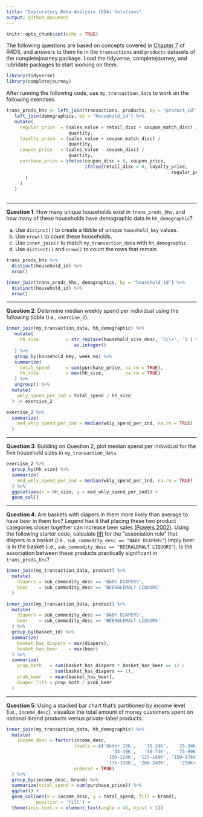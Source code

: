 ```yaml
---
title: "Exploratory Data Analysis (EDA) Solutions"
output: github_document
---
```


```r
knitr::opts_chunk$set(echo = TRUE)
```

The following questions are based on concepts covered in [Chapter 7][chapter 7]
of R4DS, and answers to them lie in the `transactions` and `products` datasets
of the completejourney package. Load the tidyverse, completejourney, and
lubridate packages to start working on them.

```r
library(tidyverse)
library(completejourney)
```

After running the following code, use `my_transaction_data` to work on the
following exercises.

```r
trans_prods_hhs <- left_join(transactions, products, by = "product_id") %>% 
   left_join(demographics, by = "household_id") %>%
   mutate(
     regular_price  = (sales_value + retail_disc + coupon_match_disc) /
                       quantity,
     loyalty_price  = (sales_value + coupon_match_disc) / 
                       quantity,
     coupon_price   = (sales_value - coupon_disc) / 
                       quantity,
     purchase_price = ifelse(coupon_disc > 0, coupon_price, 
                             ifelse(retail_disc > 0, loyalty_price,
                                                             regular_price
       )
     )
   )
  
```

---

**Question 1**: How many unique households exist in `trans_prods_hhs`, and how
many of these households have demographic data in `hh_demographic`?

 a. Use `distinct()` to create a tibble of unique `household_key` values.
 b. Use `nrow()` to count these households.
 c. Use `inner_join()` to match `my_transaction_data` with `hh_demographic`.
 d. Use `distinct()` and `nrow()` to count the rows that remain.

```r
trans_prods_hhs %>% 
  distinct(household_id) %>% 
  nrow()

inner_join(trans_prods_hhs, demographics, by = "household_id") %>% 
  distinct(household_id) %>% 
  nrow()
```
 
---

**Question 2**: Determine median weekly spend per individual using the following
tibble (i.e., `exercise_2`).

```r
inner_join(my_transaction_data, hh_demographic) %>% 
   mutate(
     hh_size          = str_replace(household_size_desc, '5\\+', '5') %>% 
                         as.integer()
   ) %>% 
   group_by(household_key, week_no) %>% 
   summarize(
     total_spend      = sum(purchase_price, na.rm = TRUE),
     hh_size          = max(hh_size,        na.rm = TRUE)
   ) %>% 
   ungroup() %>%
  mutate(
    wkly_spend_per_ind = total_spend / hh_size
  ) -> exercise_2
```

```r
exercise_2 %>% 
  summarize(
    med_wkly_spend_per_ind = median(wkly_spend_per_ind, na.rm = TRUE)
  )
```

---

**Question 3**: Building on Question 2, plot median spend per individual for the
five household sizes in `my_transaction_data`.

```r
exercise_2 %>% 
  group_by(hh_size) %>% 
  summarize(
    med_wkly_spend_per_ind = median(wkly_spend_per_ind, na.rm = TRUE)
  ) %>% 
  ggplot(aes(x = hh_size, y = med_wkly_spend_per_ind)) +
  geom_col()
```

---

**Question 4**: Are baskets with diapers in them more likely than average to
have beer in them too? Legend has it that placing these two product categories
closer together can increase beer sales [(Powers 2002)][Powers 2002]. Using the
following starter code, calculate [lift][Wikipedia, lift] for the "association
rule" that diapers in a basket (i.e., `sub_commodity_desc == "BABY DIAPERS"`)
imply beer is in the basket (i.e., `sub_commodity_desc == "BEERALEMALT
LIQUORS"`). Is the association between these products practically significant in
`trans_prods_hhs`?

```r
inner_join(my_transaction_data, product) %>% 
  mutate(
    diapers = sub_commodity_desc == 'BABY DIAPERS', 
    beer    = sub_commodity_desc == 'BEERALEMALT LIQUORS'
  )
```

```r
inner_join(my_transaction_data, product) %>% 
  mutate(
    diapers = sub_commodity_desc == 'BABY DIAPERS', 
    beer    = sub_commodity_desc == 'BEERALEMALT LIQUORS'
  ) %>%
  group_by(basket_id) %>%
  summarize(
    basket_has_diapers = max(diapers), 
    basket_has_beer    = max(beer)
  ) %>% 
  summarize(
    prop_both   = sum(basket_has_diapers * basket_has_beer == 1) / 
                  sum(basket_has_diapers == 1),
    prob_beer   = mean(basket_has_beer),
    diaper_lift = prop_both / prob_beer
  )
```

---

**Question 5**: Using a stacked bar chart that's partitioned by income level
(i.e., `income_desc`), visualize the total amount of money customers spent on
national-brand products versus private-label products.

```r
inner_join(my_transaction_data, hh_demographic) %>% 
  mutate(
    income_desc = factor(income_desc, 
                         levels = c('Under 15K',   '15-24K',   '25-34K', 
                                       '35-49K',   '50-74K',   '75-99K', 
                                     '100-124K', '125-149K', '150-174K', 
                                     '175-199K', '200-249K',    '250K+'),
                         ordered = TRUE)
  ) %>%
  group_by(income_desc, brand) %>%
  summarize(total_spend = sum(purchase_price)) %>% 
  ggplot() +
  geom_col(aes(x = income_desc, y = total_spend, fill = brand), 
           position = 'fill') + 
  theme(axis.text.x = element_text(angle = 45, hjust = 1))
```

[chapter 7]: http://r4ds.had.co.nz/exploratory-data-analysis.html
[Powers 2002]: https://www.theregister.co.uk/2006/08/15/beer_diapers/
[Wikipedia, lift]: https://en.wikipedia.org/wiki/Lift_(data_mining)